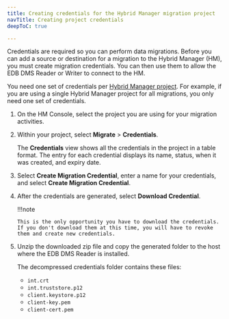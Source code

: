 ```yaml
---
title: Creating credentials for the Hybrid Manager migration project
navTitle: Creating project credentials
deepToC: true

---
```


Credentials are required so you can perform data migrations. Before you can add a source or destination for a migration to the Hybrid Manager (HM), you must create migration credentials. You can then use them to allow the EDB DMS Reader or Writer to connect to the HM. 

You need one set of credentials per [Hybrid Manager project](/edb-postgres-ai/hybrid-manager/using_hybrid_manager/projects/).
For example, if you are using a single Hybrid Manager project for all migrations, you only need one set of credentials.

1.  On the HM Console, select the project you are using for your migration activities.

1.  Within your project, select **Migrate** > **Credentials**.

    The **Credentials** view shows all the credentials in the project in a table format. The entry for each credential displays its name, status, when it was created, and expiry date.

1.  Select **Create Migration Credential**, enter a name for your credentials, and select **Create Migration Credential**.

1.  After the credentials are generated, select **Download Credential**.

    !!!note

        This is the only opportunity you have to download the credentials. If you don't download them at this time, you will have to revoke them and create new credentials.

1.  Unzip the downloaded zip file and copy the generated folder to the host where the EDB DMS Reader is installed.

    The decompressed credentials folder contains these files: 
    
    -   `int.crt`
    -   `int.truststore.p12`
    -   `client.keystore.p12`
    -   `client-key.pem`
    -   `client-cert.pem`